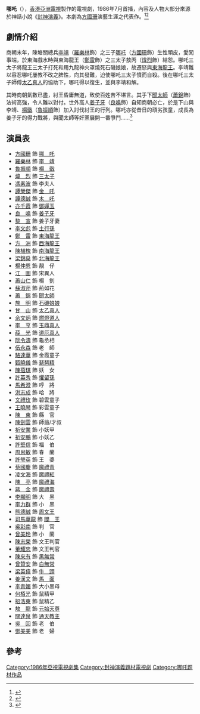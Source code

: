 {{亞視劇集
| 中文劇名 = 哪吒
| 英文劇名 = {{lang|en|The Boy Fighter from Heaven}}
| 製作年份 = 1986年
| 黃金台首播日期 = 1986年7月7日-8月8日
| 黃金台首播時間 = 
| 圖片 = 
| 圖片大小 = 
| 編劇 = {{nowrap|[[許淑嫻|許淑嫻]]、[[鍾繼昌|鍾繼昌]]、[[陸鴻鍇|陸鴻鍇]]、[[余漢榮|余漢榮]]、<br>[[陳惠英|陳惠英]]、[[邱福慶|邱福慶]]、[[鄭文華|鄭文華]]}}
| 故事 = [[鄭文華|鄭文華]]
| 編審 = [[鄭文華|鄭文華]]
| 編導 = {{nowrap|[[霍志楷|霍志楷]]、[[李愛瓊|李愛瓊]]、[[鄺業生|鄺業生]]、[[羅庭|羅　庭]]、<br>[[鄧建勳|鄧建勳]]}}
| 助理編導 = {{nowrap|[[雷瑞麟|雷瑞麟]]、[[吳美蘭|吳美蘭]]、[[梁建中|梁建中]]、[[黎少文|黎少文]]、<br>[[葉志松|葉志松]]、[[方蝶瑜|方蝶瑜]]、[[丘偉光|丘偉光]]}}
| 製作統籌 = [[曾麗珍_(導演)|曾麗珍]]
| 監製 = [[李元科|李元科]]
| 集數 = 25
| 劇種 = 神話劇
| 主演 = {{nowrap|[[方國珊|方國珊]]、[[羅樂林|羅樂林]]、[[魯振順|魯振順]]、[[煒烈|煒　烈]]、<br>[[馮素波|馮素波]]、[[亦千霞|亦千霞]]、[[良鳴|良　鳴]]、[[蕭錦|蕭　錦]]}}
| 主題曲 = 哪吒
| 作曲 = [[關聖佑|關聖佑]]
| 填詞 = [[關聖佑|關聖佑]]
| 主唱 = [[梁翠茵|梁翠茵]]
}}

'''哪吒'''（{{lang-en|'''The Boy Fighter from Heaven'''}}），[[香港|香港]][[亞洲電視|亞洲電視]]製作的電視劇，1986年7月首播，內容及人物大部分來源於神話小說《[[封神演義|封神演義]]》。本劇為[[方國珊|方國珊]]演藝生涯之代表作。<ref>{{youku|XMzc3NTQ0OTk2|【亞視百人】方國珊}}</ref><ref>{{tudou|be37MoRDGG4|亞視經典劇集話當年}}</ref>

== 劇情介紹 ==
商朝末年，陳塘關總兵[[李靖|李靖]]（[[羅樂林|羅樂林]]飾）之三子[[哪吒|哪吒]]（[[方國珊|方國珊]]飾）生性頑皮，愛闖事端，於東海戲水時與東海龍王（[[鄭雷|鄭雷]]飾）之三太子敖丙（[[煒烈|煒烈]]飾）結怨。哪吒三太子將龍王三太子打死和用九龍神火罩燒死石磯娘娘，故遷怒與[[東海龍王|東海龍王]]。李靖難以容忍哪吒屢教不改之脾性，向其發難，迫使哪吒三太子憤而自殺。後在哪吒三太子師傅[[太乙真人|太乙真人]]的協助下，哪吒得以復生，並與李靖和解。

其時商朝氣數已盡，紂王昏庸無道，致使百姓苦不堪言。其手下[[聞太師|聞太師]]（[[蕭錦|蕭錦]]飾）法術高強，令人難以對付。世外高人[[姜子牙|姜子牙]]（[[良鳴|良鳴]]飾）自知商朝必亡，於是下山與李靖、[[楊戩|楊戩]]（[[魯振順|魯振順]]飾）加入討伐紂王的行列。哪吒亦從昔日的頑劣孩童，成長為姜子牙的得力戰將，與聞太師等奸黨展開一番爭鬥……<ref>{{Cite web |url=http://img2.ph.126.net/1feh0-IL1bP-_fGgpyyhDA==/3031204024215406199.jpg |title=ATV《哪吒》雜誌頁面 |access-date=2015-04-11 |archive-url=https://web.archive.org/web/20150414194831/http://img2.ph.126.net/1feh0-IL1bP-_fGgpyyhDA==/3031204024215406199.jpg |archive-date=2015-04-14 |dead-url=yes }}</ref>

== 演員表 ==
*[[方國珊|方國珊]] 飾 [[哪吒|哪　吒]]
*[[羅樂林|羅樂林]] 飾 [[李靖|李　靖]]
*[[魯振順|魯振順]] 飾 [[楊戩_(神話人物)|楊　戩]]
*[[煒烈|煒　烈]] 飾 [[敖丙|三太子]]
*[[馮素波|馮素波]] 飾 李夫人
*[[譚榮傑|譚榮傑]] 飾 [[金吒|金　吒]]
*[[譚德誠|譚德誠]] 飾 [[木吒|木　吒]]
*[[亦千霞|亦千霞]] 飾 [[鄧嬋玉|鄧嬋玉]]
*[[良鳴|良　鳴]] 飾 [[姜子牙|姜子牙]]
*[[黎宣|黎　宣]] 飾 姜子牙妻
*[[李文彪|李文彪]] 飾 [[土行孫|土行孫]]
*[[鄭雷|鄭　雷]] 飾 [[東海龍王|東海龍王]]
*[[方洲|方　洲]] 飾 [[西海龍王|西海龍王]]
*[[陳植槐|陳植槐]] 飾 [[南海龍王|南海龍王]]
*[[梁錦燊|梁錦燊]] 飾 [[北海龍王|北海龍王]]
*[[楊仲恩|楊仲恩]] 飾 靚　仔
*[[江圖|江　圖]] 飾 宋異人
*[[蕭山仁|蕭山仁]] 飾 楊　釗
*[[蘇淑萍|蘇淑萍]] 飾 荊如花
*[[蕭錦|蕭　錦]] 飾 [[聞太師|聞太師]]
*[[施明|施　明]] 飾 [[石磯娘娘|石磯娘娘]]
*[[甘山　(演員)|甘　山]] 飾 [[太乙真人|太乙真人]]
*[[佘文炳|佘文炳]] 飾 [[燃燈道人|燃燈道人]]
*[[李亨　(演員)|李　亨]] 飾 [[玉鼎真人|玉鼎真人]]
*[[薛光|薛　光]] 飾 [[道厄真人|道厄真人]]
*[[阮令濤|阮令濤]] 飾 龜丞相
*[[伍永森|伍永森]] 飾 老　師
*[[駱達華|駱達華]] 飾 金霞童子
*[[甄曉儀|甄曉儀]] 飾 [[琵琶精|琵琶精]]
*[[陳蓓琪|陳蓓琪]] 飾 妖　女
*[[許英秀|許英秀]] 飾 [[懼留孫|懼留孫]]
*[[馬希澄|馬希澄]] 飾 哼　將
*[[洪志成|洪志成]] 飾 哈　將
*[[文禮玫|文禮玫]] 飾 碧雲童子
*[[王曉琴|王曉琴]] 飾 彩雲童子
*[[陳東　(演員)|陳　東]] 飾 縣　官
*[[陳劍雲|陳劍雲]] 飾 師爺/才叔
*[[祈安業|祈安業]] 飾 小妖甲
*[[祈安鵬|祈安鵬]] 飾 小妖乙
*[[許堅信|許堅信]] 飾 福　伯
*[[周思敏|周思敏]] 飾 春　蘭
*[[許瑩英|許瑩英]] 飾 王　婆
*[[蔡國慶　(香港)|蔡國慶]] 飾 [[魔禮青|魔禮青]]
*[[凌文海|凌文海]] 飾 [[魔禮紅|魔禮紅]]
*[[陳亮　(演員)|陳　亮]] 飾 [[魔禮海|魔禮海]]
*[[蔣金|蔣　金]] 飾 [[魔禮壽|魔禮壽]]
*[[李顯明|李顯明]] 飾 大　黑
*[[李力群|李力群]] 飾 小　黑
*[[熊德誠|熊德誠]] 飾 [[周文王|周文王]]
*[[司馬華龍|司馬華龍]] 飾 [[閻王|閻　王]]
*[[吳彩南|吳彩南]] 飾 判　官
*[[曾美玲|曾美玲]] 飾 小　蘭
*[[陳志榮　(演員)|陳志榮]] 飾 文王判官
*[[董耀忠|董耀忠]] 飾 文王判官
*[[陳來有|陳來有]] 飾 [[黑無常|黑無常]]
*[[曾贊安|曾贊安]] 飾 [[白無常|白無常]]
*[[梁英偉|梁英偉]] 飾 [[牛頭|牛　頭]]
*[[姜漢文|姜漢文]] 飾 [[馬面|馬　面]]
*[[李青媚|李青媚]] 飾 大小黑母
*[[何栢光|何栢光]] 飾 鼠精甲
*[[招浩東|招浩東]] 飾 鼠精乙
*[[敖龍|敖　龍]] 飾 [[元始天尊|元始天尊]]
*[[關達泉|關達泉]] 飾 [[通天教主|通天教主]]
*[[吳回　(香港)|吳　回]] 飾 老　伯
*[[鄧美美|鄧美美]] 飾 老　婦

== 參考 ==
{{reflist}}

[[Category:1986年亞視電視劇集|Category:1986年亞視電視劇集]]
[[Category:封神演義題材電視劇|Category:封神演義題材電視劇]]
[[Category:哪吒题材作品|Category:哪吒题材作品]]